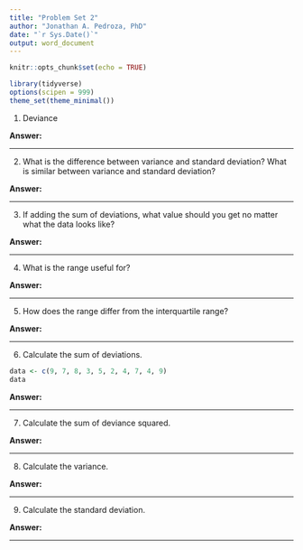 ```yaml
---
title: "Problem Set 2"
author: "Jonathan A. Pedroza, PhD"
date: "`r Sys.Date()`"
output: word_document
---
```


```r
knitr::opts_chunk$set(echo = TRUE)
```

```r
library(tidyverse)
options(scipen = 999)
theme_set(theme_minimal())
```

1. Deviance

**Answer:** 

------------------------------------------------------------------------

2. What is the difference between variance and standard deviation? What is similar between variance and standard deviation?

**Answer:** 

------------------------------------------------------------------------

3. If adding the sum of deviations, what value should you get no matter what the data looks like?

**Answer:**

------------------------------------------------------------------------

4. What is the range useful for?

**Answer:** 

------------------------------------------------------------------------

5. How does the range differ from the interquartile range?

**Answer:** 

------------------------------------------------------------------------

6. Calculate the sum of deviations.

```r
data <- c(9, 7, 8, 3, 5, 2, 4, 7, 4, 9)
data
```


**Answer:**

------------------------------------------------------------------------

7. Calculate the sum of deviance squared.

**Answer:**

------------------------------------------------------------------------

8. Calculate the variance.

**Answer:**

------------------------------------------------------------------------

9. Calculate the standard deviation. 

**Answer:** 

------------------------------------------------------------------------